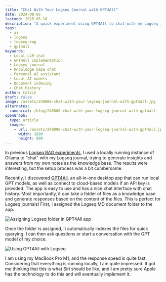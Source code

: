 ```yaml
---
title: "Chat With Your Logseq Journal with GPT4All"
date: 2024-08-06
lastmod: 2025-05-10
description: "A quick experiment using GPT4All to chat with my Logseq journal."
tags:
  - ai
  - logseq
  - logseq-rag
  - gpt4all
keywords:
  - Local LLM chat
  - GPT4All implementation
  - Logseq journal
  - Knowledge base chat
  - Personal AI assistant
  - Local AI models
  - Document indexing
  - Chat history
author: Calvin
draft: false
image: /assets/240806-chat-with-your-logseq-journal-with-gpt4all.jpg
alternates:
  canonical: /blog/240806-chat-with-your-logseq-journal-with-gpt4all
openGraph:
  type: article
  images:
    - url: /assets/240806-chat-with-your-logseq-journal-with-gpt4all.jpg
      width: 1600
      height: 900
---
```



In previous [Logseq RAG experiments](/tags/logseq-rag), I used a locally running
instance of Ollama to "chat" with my Logseq journal, trying to generate insights
and answers from my own notes as the knowledge base. The results were interesting,
but the setup process was a bit cumbersome.

Recently, I discovered [GPT4All](https://gpt4all.com/), an all-in-one desktop app that can run local GPT models, as well as connect to cloud-based models if an API key is provided. The app is easy to use and has a nice chat interface with chat history. Most importantly, it can take a folder of files as a knowledge base and generate responses based on the content of the files. This is perfect for Logseq journals! First, I assigned the Logseq MD document folder to the app:

<Image
  src={image1}
  alt="Assigning Logseq folder in GPT4All app"
  width={800}
  height={0}
/>

Once the folder is assigned, it automatically indexes the files for quick querying. I can then ask questions or start a conversation with the GPT model of my choice.

<Image
  src={image2}
  alt="Using GPT4All with Logseq"
  width={800}
  height={0}
/>

I am using my MacBook Pro M1, and the response speed is quite fast. Considering that everything is running locally, I am quite impressed. It got me thinking that this is what Siri should be like, and I am pretty sure Apple has the technology to do this and will eventually implement it.
